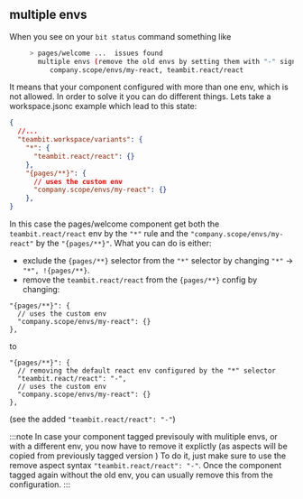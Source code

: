 ## multiple envs
When you see on your `bit status` command something like
```bash
     > pages/welcome ...  issues found       
       multiple envs (remove the old envs by setting them with "-" sign in the variants. see https://harmony-docs.bit.dev/aspects/variants#removing-aspects ): 
          company.scope/envs/my-react, teambit.react/react
```
It means that your component configured with more than one env, which is not allowed.
In order to solve it you can do different things.
Lets take a workspace.jsonc example which lead to this state:
```json
{
  //...
  "teambit.workspace/variants": {
    "*": {
      "teambit.react/react": {}
    },
    "{pages/**}": {
      // uses the custom env
      "company.scope/envs/my-react": {}
    },
}
```
In this case the pages/welcome component get both the `teambit.react/react` env by the `"*"` rule and the `"company.scope/envs/my-react"` by the `"{pages/**}"`.
What you can do is either:
- exclude the `{pages/**}` selector from the `"*"` selector by changing `"*"` -> `"*", !{pages/**}`.
- remove the `teambit.react/react` from the `{pages/**}` config by changing:
```
"{pages/**}": {
  // uses the custom env
  "company.scope/envs/my-react": {}
},
```
to 
```
"{pages/**}": {
  // removing the default react env configured by the "*" selector
  "teambit.react/react": "-",
  // uses the custom env
  "company.scope/envs/my-react": {}
},
```
(see the added `"teambit.react/react": "-"`)

:::note
In case your component tagged previsouly with mulitiple envs, or with a different env, you now have to remove it explictly (as aspects will be copied from previously tagged version <!-- TODO: add link to explanation about this -->)
To do it, just make sure to use the remove aspect syntax `"teambit.react/react": "-"`. Once the component tagged again without the old env, you can usually remove this from the configuration.
:::